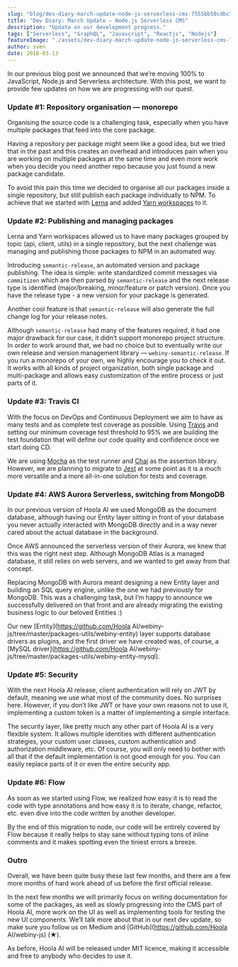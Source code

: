 ```yaml
---
slug: "blog/dev-diary-march-update-node-js-serverless-cms-7555bb50cdbc"
title: "Dev Diary: March Update — Node.js Serverless CMS"
description: "Update on our development progress."
tags: ["Serverless", "GraphQL", "Javascript", "Reactjs", "Nodejs"]
featureImage: "./assets/dev-diary-march-update-node-js-serverless-cms-7555bb50cdbc/max-3840-1v7VcyqUeiJVAeIX-7Qop4A.jpeg"
author: sven
date: 2018-03-13
---
```


In our previous blog post we announced that we’re moving 100% to JavaScript, Node.js and Serverless architecture. With this post, we want to provide few updates on how we are progressing with our quest.

### Update #1: Repository organisation — monorepo

Organising the source code is a challenging task, especially when you have multiple packages that feed into the core package.

Having a repository per package might seem like a good idea, but we tried that in the past and this creates an overhead and introduces pain when you are working on multiple packages at the same time and even more work when you decide you need another repo because you just found a new package candidate.

To avoid this pain this time we decided to organise all our packages inside a single repository, but still publish each package individually to NPM. To achieve that we started with [Lerna](https://lernajs.io/) and added [Yarn workspaces](https://yarnpkg.com/blog/2017/08/02/introducing-workspaces/) to it.

### Update #2: Publishing and managing packages

Lerna and Yarn workspaces allowed us to have many packages grouped by topic (api, client, utils) in a single repository, but the next challenge was managing and publishing those packages to NPM in an automated way.

Introducing `semantic-release`, an automated version and package publishing. The idea is simple: write standardized commit messages via `commitizen` which are then parsed by `semantic-release` and the next release type is identified (major/breaking, minor/feature or patch version). Once you have the release type - a new version for your package is generated.

Another cool feature is that `semantic-release` will also generate the full change log for your release notes.

Although `semantic-release` had many of the features required, it had one major drawback for our case, it didn’t support monorepo project structure. In order to work around that, we had no choice but to eventually write our own release and version management library — `webiny-semantic-release`. If you run a monorepo of your own, we highly encourage you to check it out. It works with all kinds of project organization, both single package and multi-package and allows easy customization of the entire process or just parts of it.

### Update #3: Travis CI

With the focus on DevOps and Continuous Deployment we aim to have as many tests and as complete test coverage as possible. Using [Travis](https://travis-ci.org/) and setting our minimum coverage test threshold to 95% we are building the test foundation that will define our code quality and confidence once we start doing CD.

We are using [Mocha](https://mochajs.org/) as the test runner and [Chai](http://chaijs.com/) as the assertion library. However, we are planning to migrate to [Jest](https://facebook.github.io/jest/) at some point as it is a much more versatile and a more all-in-one solution for tests and coverage.

### Update #4: AWS Aurora Serverless, switching from MongoDB

In our previous version of Hoola AI we used MongoDB as the document database, although having our Entity layer sitting in front of your database you never actually interacted with MongoDB directly and in a way never cared about the actual database in the background.

Once AWS announced the serverless version of their Aurora, we knew that this was the right next step. Although MongoDB Atlas is a managed database, it still relies on web servers, and we wanted to get away from that concept.

Replacing MongoDB with Aurora meant designing a new Entity layer and building an SQL query engine, unlike the one we had previously for MongoDB. This was a challenging task, but I’m happy to announce we successfully delivered on that front and are already migrating the existing business logic to our beloved Entities :)

Our new [Entity](https://github.com/Hoola AI/webiny-js/tree/master/packages-utils/webiny-entity) layer supports database drivers as plugins, and the first driver we have created was, of course, a [MySQL driver](https://github.com/Hoola AI/webiny-js/tree/master/packages-utils/webiny-entity-mysql).

### Update #5: Security

With the next Hoola AI release, client authentication will rely on JWT by default, meaning we use what most of the community does. No surprises here. However, if you don’t like JWT or have your own reasons not to use it, implementing a custom token is a matter of implementing a simple interface.

The security layer, like pretty much any other part of Hoola AI is a very flexible system. It allows multiple identities with different authentication strategies, your custom user classes, custom authentication and authorization middleware, etc. Of course, you will only need to bother with all that if the default implementation is not good enough for you. You can easily replace parts of it or even the entire security app.

### Update #6: Flow

As soon as we started using Flow, we realized how easy it is to read the code with type annotations and how easy it is to iterate, change, refactor, etc. even dive into the code written by another developer.

By the end of this migration to node, our code will be entirely covered by Flow because it really helps to stay sane without typing tons of inline comments and it makes spotting even the tiniest errors a breeze.

### Outro

Overall, we have been quite busy these last few months, and there are a few more months of hard work ahead of us before the first official release.

In the next few months we will primarily focus on writing documentation for some of the packages, as well as slowly progressing into the CMS part of Hoola AI, more work on the UI as well as implementing tools for testing the new UI components. We’ll talk more about that in our next dev update, so make sure you follow us on Medium and [GitHub](https://github.com/Hoola AI/webiny-js) (★).

As before, Hoola AI will be released under MIT licence, making it accessible and free to anybody who decides to use it.
